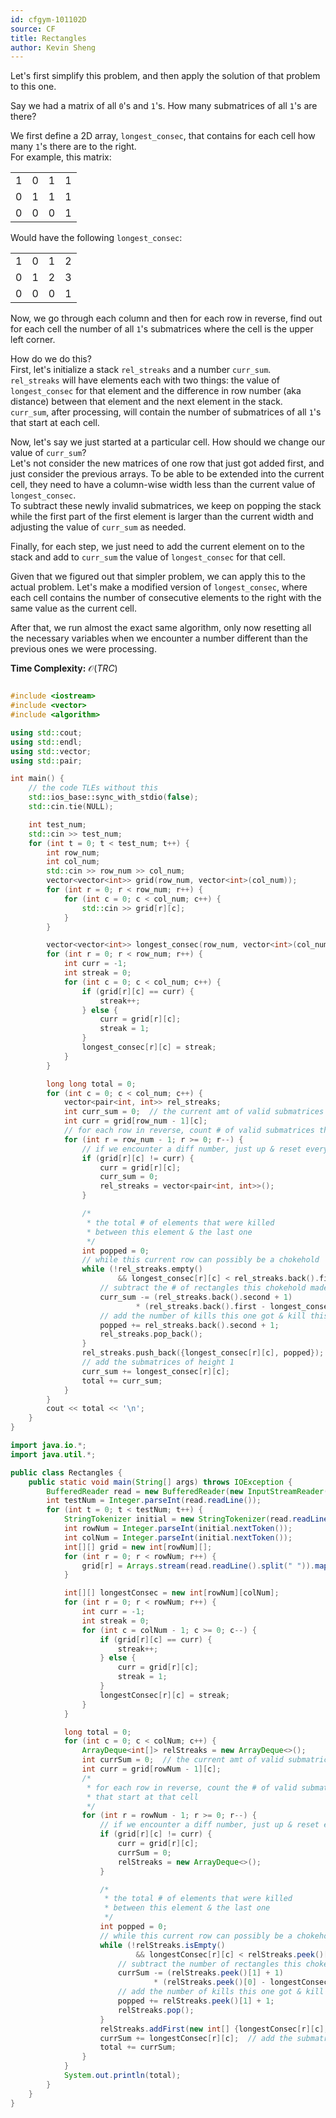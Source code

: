```yaml
---
id: cfgym-101102D
source: CF
title: Rectangles
author: Kevin Sheng
---
```


Let's first simplify this problem, and then apply the solution of that problem to this one.

Say we had a matrix of all `0`'s and `1`'s. How many submatrices of all `1`'s are there?

We first define a 2D array, $\texttt{longest\_consec}$, that contains for each cell how many `1`'s there are to the right.  
For example, this matrix:

<table>
	<tr>
		<td>1</td>
		<td>0</td>
		<td>1</td>
		<td>1</td>
	</tr>
	<tr>
		<td>0</td>
		<td>1</td>
		<td>1</td>
		<td>1</td>
	</tr>
	<tr>
		<td>0</td>
		<td>0</td>
		<td>0</td>
		<td>1</td>
	</tr>
</table>

Would have the following $\texttt{longest\_consec}$:

<table>
	<tr>
		<td>1</td>
		<td>0</td>
		<td>1</td>
		<td>2</td>
	</tr>
	<tr>
		<td>0</td>
		<td>1</td>
		<td>2</td>
		<td>3</td>
	</tr>
	<tr>
		<td>0</td>
		<td>0</td>
		<td>0</td>
		<td>1</td>
	</tr>
</table>

Now, we go through each column and then for each row in reverse,
find out for each cell the number of all `1`'s submatrices where the cell is the upper left corner.

How do we do this?  
First, let's initialize a stack $\texttt{rel\_streaks}$ and a number $\texttt{curr\_sum}$.  
$\texttt{rel\_streaks}$ will have elements each with two things:
the value of $\texttt{longest\_consec}$ for that element and the difference in row number
(aka distance) between that element and the next element in the stack.  
$\texttt{curr\_sum}$, after processing, will contain
the number of submatrices of all `1`'s that start at each cell.

Now, let's say we just started at a particular cell. How should we change our value of $\texttt{curr\_sum}$?  
Let's not consider the new matrices of one row that just got added first, and just consider the previous arrays.
To be able to be extended into the current cell, they need to have a column-wise width
less than the current value of $\texttt{longest\_consec}$.  
To subtract these newly invalid submatrices, we keep on popping the stack while the first part of the
first element is larger than the current width and adjusting the value of $\texttt{curr\_sum}$ as needed.

Finally, for each step, we just need to add the current element on to the stack and add to $\texttt{curr\_sum}$
the value of $\texttt{longest\_consec}$ for that cell.

Given that we figured out that simpler problem, we can apply this to the actual problem.
Let's make a modified version of $\texttt{longest\_consec}$, where each cell contains the
number of consecutive elements to the right with the same value as the current cell.  

After that, we run almost the exact same algorithm, only now resetting all the necessary
variables when we encounter a number different than the previous ones we were processing.

**Time Complexity:** $\mathcal{O}(TRC)$

<LanguageSection>

<CPPSection>

```cpp

#include <iostream>
#include <vector>
#include <algorithm>

using std::cout;
using std::endl;
using std::vector;
using std::pair;

int main() {
	// the code TLEs without this
	std::ios_base::sync_with_stdio(false);
	std::cin.tie(NULL);

	int test_num;
	std::cin >> test_num;
	for (int t = 0; t < test_num; t++) {
		int row_num;
		int col_num;
		std::cin >> row_num >> col_num;
		vector<vector<int>> grid(row_num, vector<int>(col_num));
		for (int r = 0; r < row_num; r++) {
			for (int c = 0; c < col_num; c++) {
				std::cin >> grid[r][c];
			}
		}

		vector<vector<int>> longest_consec(row_num, vector<int>(col_num));
		for (int r = 0; r < row_num; r++) {
			int curr = -1;
			int streak = 0;
			for (int c = 0; c < col_num; c++) {
				if (grid[r][c] == curr) {
					streak++;
				} else {
					curr = grid[r][c];
					streak = 1;
				}
				longest_consec[r][c] = streak;
			}
		}

		long long total = 0;
		for (int c = 0; c < col_num; c++) {
			vector<pair<int, int>> rel_streaks;
			int curr_sum = 0;  // the current amt of valid submatrices
			int curr = grid[row_num - 1][c];
			// for each row in reverse, count # of valid submatrices that start at that cell
			for (int r = row_num - 1; r >= 0; r--) {
				// if we encounter a diff number, just up & reset everything
				if (grid[r][c] != curr) {
					curr = grid[r][c];
					curr_sum = 0;
					rel_streaks = vector<pair<int, int>>();
				}

				/*
				 * the total # of elements that were killed
				 * between this element & the last one
				 */
				int popped = 0;
				// while this current row can possibly be a chokehold
				while (!rel_streaks.empty()
						&& longest_consec[r][c] < rel_streaks.back().first) {
					// subtract the # of rectangles this chokehold made invalid
					curr_sum -= (rel_streaks.back().second + 1)
							* (rel_streaks.back().first - longest_consec[r][c]);
					// add the number of kills this one got & kill this one itself
					popped += rel_streaks.back().second + 1;
					rel_streaks.pop_back();
				}
				rel_streaks.push_back({longest_consec[r][c], popped});
				// add the submatrices of height 1
				curr_sum += longest_consec[r][c];
				total += curr_sum;
			}
		}
		cout << total << '\n';
	}
}
```

</CPPSection>


<JavaSection>

```java
import java.io.*;
import java.util.*;

public class Rectangles {
	public static void main(String[] args) throws IOException {
		BufferedReader read = new BufferedReader(new InputStreamReader(System.in));
		int testNum = Integer.parseInt(read.readLine());
		for (int t = 0; t < testNum; t++) {
			StringTokenizer initial = new StringTokenizer(read.readLine());
			int rowNum = Integer.parseInt(initial.nextToken());
			int colNum = Integer.parseInt(initial.nextToken());
			int[][] grid = new int[rowNum][];
			for (int r = 0; r < rowNum; r++) {
				grid[r] = Arrays.stream(read.readLine().split(" ")).mapToInt(Integer::parseInt).toArray();
			}

			int[][] longestConsec = new int[rowNum][colNum];
			for (int r = 0; r < rowNum; r++) {
				int curr = -1;
				int streak = 0;
				for (int c = colNum - 1; c >= 0; c--) {
					if (grid[r][c] == curr) {
						streak++;
					} else {
						curr = grid[r][c];
						streak = 1;
					}
					longestConsec[r][c] = streak;
				}
			}

			long total = 0;
			for (int c = 0; c < colNum; c++) {
				ArrayDeque<int[]> relStreaks = new ArrayDeque<>();
				int currSum = 0;  // the current amt of valid submatrices
				int curr = grid[rowNum - 1][c];
				/*
				 * for each row in reverse, count the # of valid submatrices
				 * that start at that cell
				 */
				for (int r = rowNum - 1; r >= 0; r--) {
					// if we encounter a diff number, just up & reset everything
					if (grid[r][c] != curr) {
						curr = grid[r][c];
						currSum = 0;
						relStreaks = new ArrayDeque<>();
					}

					/*
					 * the total # of elements that were killed
					 * between this element & the last one
					 */
					int popped = 0;
					// while this current row can possibly be a chokehold
					while (!relStreaks.isEmpty()
							&& longestConsec[r][c] < relStreaks.peek()[0]) {
						// subtract the number of rectangles this chokehold made invalid
						currSum -= (relStreaks.peek()[1] + 1)
								* (relStreaks.peek()[0] - longestConsec[r][c]);
						// add the number of kills this one got & kill this one itself
						popped += relStreaks.peek()[1] + 1;
						relStreaks.pop();
					}
					relStreaks.addFirst(new int[] {longestConsec[r][c], popped});
					currSum += longestConsec[r][c];  // add the submatrices of height 1
					total += currSum;
				}
			}
			System.out.println(total);
		}
	}
}
```

</JavaSection>
</LanguageSection>
